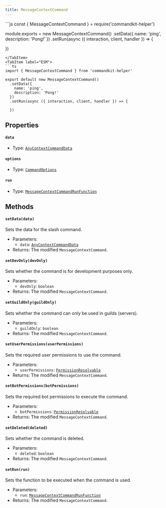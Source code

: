 ```yaml
---
title: MessageContextCommand
---
```



<Tabs>
<TabItem label="CommonJS">
```js
const { MessageContextCommand } = require('commandkit-helper')

module.exports = new MessageContextCommand()
  .setData({
    name: 'ping',
    description: 'Pong!'
  })
  .setRun(async ({ interaction, client, handler }) => {
  
  })
```
</TabItem>
<TabItem label="ESM">
```ts
import { MessageContextCommand } from 'commandkit-helper'

export default new MessageContextCommand()
  .setData({
    name: 'ping',
    description: 'Pong!'
  })
  .setRun(async ({ interaction, client, handler }) => {
    
  })
```
</TabItem>
</Tabs>

## Properties

#### `data`

- Type: [`AnyContextCommandData`](/docs/typedef/anycontextcommanddata)

#### `options`

- Type: [`CommandOptions`](https://commandkit.js.org/typedef/CommandOptions)

#### `run`

- Type: [`MessageContextCommandRunFunction`](/docs/typedef/messagecontextcommandrunfunction)

## Methods

#### `setData(data)`

Sets the data for the slash command.

- Parameters:
  - `data`: [`AnyContextCommandData`](/docs/typedef/anycontextcommanddata)
- Returns: The modified `MessageContextCommand`.

#### `setDevOnly(devOnly)`

Sets whether the command is for development purposes only.

- Parameters:
  - `devOnly`: `boolean`
- Returns: The modified `MessageContextCommand`.

#### `setGuildOnly(guildOnly)`

Sets whether the command can only be used in guilds (servers).

- Parameters:
  - `guildOnly`: `boolean`
- Returns: The modified `MessageContextCommand`.

#### `setUserPermissions(userPermissions)`

Sets the required user permissions to use the command.

- Parameters:
  - `userPermissions`: [`PermissionResolvable`](https://old.discordjs.dev/#/docs/discord.js/main/typedef/PermissionResolvable)
- Returns: The modified `MessageContextCommand`.

#### `setBotPermissions(botPermissions)`

Sets the required bot permissions to execute the command.

- Parameters:
  - `botPermissions`: [`PermissionResolvable`](https://old.discordjs.dev/#/docs/discord.js/main/typedef/PermissionResolvable)
- Returns: The modified `MessageContextCommand`.

#### `setDeleted(deleted)`

Sets whether the command is deleted.

- Parameters:
  - `deleted`: `boolean`
- Returns: The modified `MessageContextCommand`.

#### `setRun(run)`

Sets the function to be executed when the command is used.

- Parameters:
  - `run`: [`MessageContextCommandRunFunction`](/docs/typedef/messagecontextcommandrunfunction)
- Returns: The modified `MessageContextCommand`.